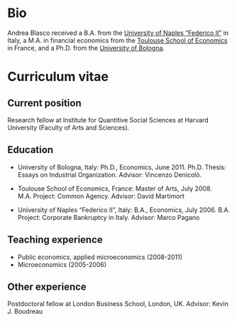 Bio {.cv}
==========

Andrea Blasco received a B.A. from the [University of Naples "Federico II"][unina] in Italy, a M.A. in financial economics from the [Toulouse School of Economics][tsc] in France, and a Ph.D. from the [University of Bologna][unibo].

[unina]: https://en.wikipedia.org/wiki/University_of_Naples_Federico_II
[unibo]: https://en.wikipedia.org/wiki/University_of_Bologna
[tsc]: https://en.wikipedia.org/wiki/Toulouse_School_of_Economics

Curriculum vitae {.cv}
======================

Current position 
-------------------

Research fellow at Institute for Quantitive Social Sciences at Harvard University (Faculty of Arts and Sciences).

Education
-----------

- University of Bologna, Italy: Ph.D., Economics, June 2011. Ph.D. Thesis: Essays on Industrial Organization. Advisor: Vincenzo Denicolò.

- Toulouse School of Economics, France: Master of Arts, July 2008. M.A. Project: Common Agency. Advisor: David Martimort

- University of Naples "Federico II", Italy: B.A., Economics, July 2006.
B.A. Project: Corporate Bankruptcy in Italy. Advisor: Marco Pagano

Teaching experience
---------------------

- Public economics, applied microeconomics (2008-2011)
- Microeconomics (2005-2006)

Other experience
--------------------

Postdoctoral fellow at London Business School, London, UK. Advisor: Kevin J. Boudreau

